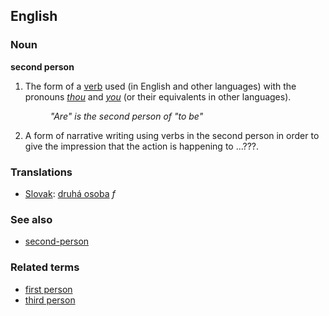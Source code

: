 ==English==
===Noun===
'''second person'''

#The form of a [[verb]] used (in English and other languages) with the pronouns ''[[thou]]'' and ''[[you]]'' (or their equivalents in other languages).
#:''"Are" is the second person of "to be"''
#A form of narrative writing using verbs in the second person in order to give the impression that the action is happening to ...???.

===Translations===

*[[Slovak]]: [[druhá osoba]] ''f''

===See also===
*[[second-person]]

===Related terms===
*[[first person]]
*[[third person]]
